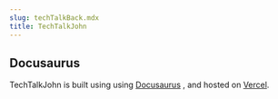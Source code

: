 ```yaml
---
slug: techTalkBack.mdx
title: TechTalkJohn
---
```


##  Docusaurus 

TechTalkJohn is built  using using [Docusaurus](https://docusaurus.io) , and hosted on [Vercel](https://vercel.com/home).

